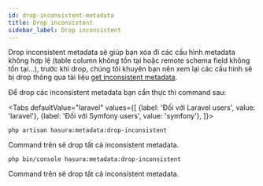 ```yaml
---
id: drop-inconsistent-metadata
title: Drop inconsistent
sidebar_label: Drop inconsistent
---
```



Drop inconsistent metadata sẽ giúp bạn xóa đi các cấu hình metadata không hợp lệ (table column không tồn tại hoặc remote schema field không tồn tại...),
trước khi drop, chúng tôi khuyên bạn nên xem lại các cấu hình sẽ bị drop thông qua tài liệu [get inconsistent metadata](./04-get-inconsistent-metadata.mdx).

Để drop các inconsistent metadata bạn cần thực thi command sau:

<Tabs
defaultValue="laravel"
values={[
{label: 'Đối với Laravel users', value: 'laravel'},
{label: 'Đối với Symfony users', value: 'symfony'},
]}>
<TabItem value="laravel">

```shell
php artisan hasura:metadata:drop-inconsistent
```

Command trên sẽ drop tất cả inconsistent metadata.
</TabItem>
<TabItem value="symfony">

```shell
php bin/console hasura:metadata:drop-inconsistent
```

Command trên sẽ drop tất cả inconsistent metadata.
</TabItem>
</Tabs>
